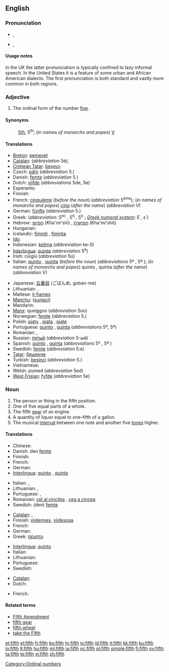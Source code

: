 {{wikipedia}}
{{also|Fifth}}
==English==
{{ordinalbox|en|4th|5th|6th|fourth|sixth|card=five}}

===Pronunciation===
{{tearoom}}
* {{a|UK|US|standard}} {{IPA|/fɪfθ/}}, {{SAMPA|/fɪfT/}}
*: {{audio|en-us-fifth.ogg|Audio (US)}}
*: {{rhymes|ɪfθ}}
* {{a|UK|US|informal or dialectal}} {{IPA|/fɪθ/}}, {{SAMPA|/fIT/}}
*: {{rhymes|ɪθ}}

====Usage notes====
In the UK the latter pronunciation is typically confined to lazy informal speech. In the United States it is a feature of some urban and African American dialects. The first pronunciation is both standard and vastly more common in both regions.

===Adjective===
{{en-adj|-}}

# The ordinal form of the number [[five]].

====Synonyms====
: [[5th]], 5<sup>th</sup>; (''in names of monarchs and popes'') [[V]]

====Translations====
{{trans-top|Ordinal form of the number 5}}
* [[Breton]]: [[pempvet]]
* [[Catalan]]: {{t-|ca|cinquè|m}} (''abbreviation'' 5è), {{t-|ca|quint|m}}
* [[Crimean Tatar]]: [[beşıncı]]
* Czech: [[pátý]] (''abbreviation'' 5.)
* Danish: [[femte]] (''abbreviation'' 5.)
* Dutch: [[vijfde]] (''abbreviations'' 5de, 5e)
* Esperanto: {{t-|eo|kvina|xs=Esperanto}}
* Finnish: {{t+|fi|viides}}
* French: [[cinquième]] (''before the noun'') (''abbreviation'' 5<sup>ème</sup>); (''in names of monarchs and popes'') [[cinq]] (''after the name'') (''abbreviation'' V)
* German: [[fünfte]] (''abbreviation'' 5.)
* Greek: {{t+|el|πέμπτος}} (''abbreviation'': 5<sup>ος</sup> {{m}}, 5<sup>η</sup> {{f}}, 5<sup>ο</sup> {{n}}; ''[[Greek numerals|Greek numeral system]]'': Ε΄, ε΄)
* Hebrew: [[חמישי]] (Kha'mi'shi) {{m}}, [[חמישית]] (Kha'mi'shit) {{f}}
* Hungarian: {{t+|hu|ötödik}}
* Icelandic: [[fimmti]] {{m}}, [[fimmta]] {{f|n}}
* [[Ido]]: {{t+|io|kinesma|xs=Ido}}
* Indonesian: [[kelima]] (''abbreviation'' ke-5)
* [[Interlingua]]: [[quinte]] (''abbreviation'' 5<sup>e</sup>)
* Irish: cúigiú (''abbreviation'' 5ú)
* Italian: [[quinto]] {{m}}, [[quinta]] {{f}} (''before the noun'') (''abbreviations'' 5º {{m}}, 5ª {{f}}); (''in names of monarchs and popes'') quinto {{m}}, quinta {{f}} (''after the name'') (''abbreviation'' V)
{{trans-mid}}
* Japanese: [[五番目]] (ごばんめ, goban-me)
* Lithuanian: {{t+|lt|penktas|m|xs=Lithuanian}}, {{t+|lt|penkta|f|xs=Lithuanian}}
* Maltese: [[il-ħames]]
* [[Manchu]]: ([[sunjaci]])
* Mandarin: {{t|cmn|第五|tr=dìwǔ|sc=Hani}}
* [[Manx]]: queiggoo (''abbreviation'' 5oo)
* Norwegian: [[femte]] (''abbreviation'' 5.)
* Polish: [[piąty]] {{m}}, [[piąta]] {{f}}, [[piąte]] {{n}}
* Portuguese: [[quinto]] {{m}}, [[quinta]] {{f}} (''abbreviations'' 5º{{m}}, 5ª{{f}})
* Romanian: {{t-|ro|cincilea|m}}, {{t-|ro|cincea|f}}
* Russian: [[пятый]] (''abbreviation'' 5-ый)
* Spanish: [[quinto]] {{m}}, [[quinta]] {{f}} (''abbreviations'' 5º {{m}}, 5ª {{f}})
* Swedish: [[femte]] (''abbreviation'' 5:e)
* [[Tatar]]: [[бишенче]]
* Turkish: [[beşinci]] (''abbreviation'' 5.)
* Vietnamese: {{t+|vi|thứ năm|xs=Vietnamese}}
* Welsh: pumed (''abbreviation'' 5ed)
* [[West Frisian]]: [[fyfde]] (''abbreviation'' 5e)
{{trans-bottom}}

===Noun===
{{en-noun}}

# The person or thing in the fifth position.
# One of five equal parts of a whole.
# The fifth [[gear]] of an engine.
# A quantity of liquor equal to one-fifth of a gallon.
# The musical [[interval]] between one note and another five [[tone]]s higher.

====Translations====

{{trans-top|person or thing in the fifth position}}
* Chinese: {{t|cmn|第五|tr=dìwǔ|sc=Hani}}
* Danish: den [[femte]] {{c}}
* Finnish: {{t+|fi|viides}}
* French: {{t+|fr|cinquième|m|f}}
* German: {{t|de|Fünfte|m|f|n}}
* [[Interlingua]]: [[quinto]] {{m}}, [[quinta]] {{f}}
{{trans-mid}}
* Italian: {{t+|it|quinto|m}}, {{t+|it|quinta|f}}
* Lithuanian: {{t+|lt|penktas|m|xs=Lithuanian}}, {{t+|lt|penkta|f|xs=Lithuanian}}
* Portuguese: {{t+|pt|quinto|m}}, {{t+|pt|quinta|f}}
* Romanian: [[cel al cincilea]] {{m}}, [[cea a cincea]] {{f}}
* Swedish: (den) [[femte]] {{c}}
{{trans-bottom}}

{{trans-top|one of five equal parts of a whole}}
* [[Catalan]]: {{t-|ca|cinquè|m}},  {{t-|ca|quint|m}}
* Finnish: [[viidennes]], [[viidesosa]]
* French: {{t+|fr|cinquième|m}}
* German: {{t|de|Fünftel|n}}
* Greek: [[πέμπτο]] {{n}}
{{trans-mid}}
* [[Interlingua]]: [[quinto]]
* Italian: {{t+|it|quinto|m}}
* Lithuanian: {{t+|lt|penktadalis|m|xs=Lithuanian}}
* Portuguese: {{t+|pt|quinto|m}}
* Swedish: {{t+|sv|femtedel|c}}
{{trans-bottom}}

{{trans-see|fifth gear}}

{{trans-top|quantity of liquor equal to one-fifth of a gallon}}
{{trans-mid}}
{{trans-bottom}}

{{trans-top|musical interval}}
* [[Catalan]]: {{t-|ca|quinta|f}}
* Dutch: {{t-|nl|kwint|m|f}}
{{trans-mid}}
* French: {{t+|fr|quinte|f}}
{{trans-bottom}}

====Related terms====
* [[Fifth Amendment]]
* [[fifth gear]]
* [[fifth wheel]]
* [[take the Fifth]]

[[Category:Ordinal numbers]]

[[et:fifth]]
[[el:fifth]]
[[fr:fifth]]
[[ko:fifth]]
[[hr:fifth]]
[[io:fifth]]
[[id:fifth]]
[[it:fifth]]
[[kk:fifth]]
[[ku:fifth]]
[[lo:fifth]]
[[lt:fifth]]
[[hu:fifth]]
[[ml:fifth]]
[[ja:fifth]]
[[oc:fifth]]
[[pl:fifth]]
[[simple:fifth]]
[[fi:fifth]]
[[sv:fifth]]
[[ta:fifth]]
[[te:fifth]]
[[vi:fifth]]
[[zh:fifth]]